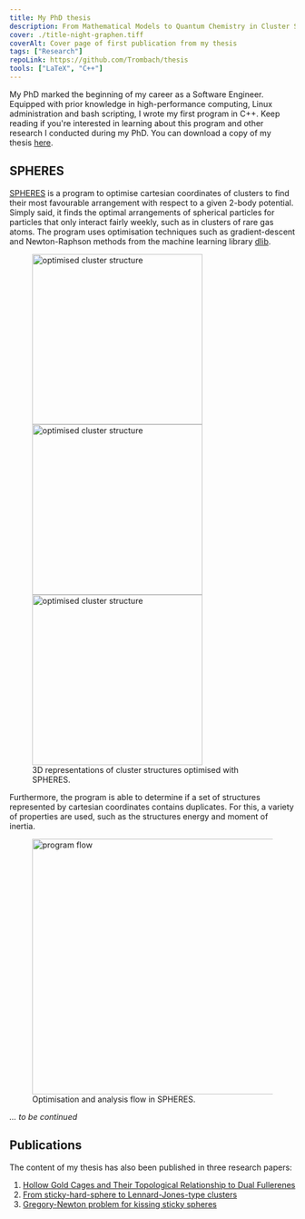 ```yaml
---
title: My PhD thesis
description: From Mathematical Models to Quantum Chemistry in Cluster Science
cover: ./title-night-graphen.tiff
coverAlt: Cover page of first publication from my thesis
tags: ["Research"]
repoLink: https://github.com/Trombach/thesis
tools: ["LaTeX", "C++"]
---
```



My PhD marked the beginning of my career as a Software Engineer. Equipped with prior knowledge in high-performance
computing, Linux administration and bash scripting, I wrote my first program in C++. Keep reading if you're interested
in learning about this program and other research I conducted during my PhD. You can download a copy of my thesis
[here](https://mro.massey.ac.nz/items/f19bdbf7-899c-47c9-9b6a-56e5ee4b84eb).

## SPHERES

[SPHERES](https://github.com/Trombach/spheres) is a program to optimise cartesian coordinates of clusters to find their
most favourable arrangement with respect to a given 2-body potential. Simply said, it finds the optimal arrangements of
spherical particles for particles that only interact fairly weekly, such as in clusters of rare gas atoms. The program
uses optimisation techniques such as gradient-descent and Newton-Raphson methods from the machine learning library
[dlib](https://github.com/davisking/dlib).

<figure class="[&_img]:w-1/3 [&_img]:inline">
  <Image alt="optimised cluster structure" src={A} width="300" />
  <Image alt="optimised cluster structure" src={B} width="300" />
  <Image alt="optimised cluster structure" src={F} width="300" />
  <figcaption>3D representations of cluster structures optimised with SPHERES.</figcaption>
</figure>

Furthermore, the program is able to determine if a set of structures represented by cartesian coordinates contains
duplicates. For this, a variety of properties are used, such as the structures energy and moment of inertia.

<figure class="w-1/2 mx-auto">
  <Image alt="program flow" src={ProgramFlow} width="450" />
  <figcaption>Optimisation and analysis flow in SPHERES.</figcaption>
</figure>

_... to be continued_

## Publications

The content of my thesis has also been published in three research papers:

1. [Hollow Gold Cages and Their Topological Relationship to Dual
Fullerenes](https://dx.doi.org/10.1002/chem.201601239)
2. [From sticky-hard-sphere to Lennard-Jones-type clusters](https://dx.doi.org/10.1103/PhysRevE.97.043309)
3. [Gregory-Newton problem for kissing sticky spheres](https://dx.doi.org/10.1103/PhysRevE.98.033311)